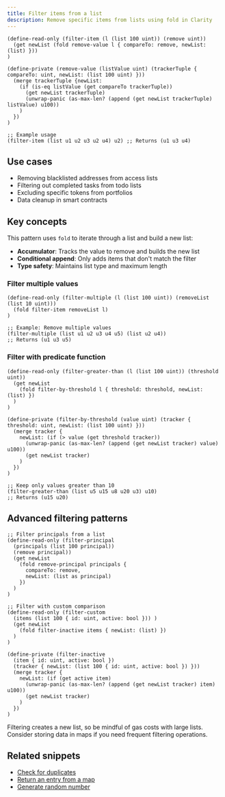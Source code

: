 ```yaml
---
title: Filter items from a list
description: Remove specific items from lists using fold in Clarity
---
```


```clarity
(define-read-only (filter-item (l (list 100 uint)) (remove uint))
  (get newList (fold remove-value l { compareTo: remove, newList: (list) }))
)

(define-private (remove-value (listValue uint) (trackerTuple { compareTo: uint, newList: (list 100 uint) }))
  (merge trackerTuple {newList:
    (if (is-eq listValue (get compareTo trackerTuple))
      (get newList trackerTuple)
      (unwrap-panic (as-max-len? (append (get newList trackerTuple) listValue) u100))
    )
  })
)

;; Example usage
(filter-item (list u1 u2 u3 u2 u4) u2) ;; Returns (u1 u3 u4)
```

## Use cases

- Removing blacklisted addresses from access lists
- Filtering out completed tasks from todo lists
- Excluding specific tokens from portfolios
- Data cleanup in smart contracts

## Key concepts

This pattern uses `fold` to iterate through a list and build a new list:

- **Accumulator**: Tracks the value to remove and builds the new list
- **Conditional append**: Only adds items that don't match the filter
- **Type safety**: Maintains list type and maximum length

### Filter multiple values

```clarity
(define-read-only (filter-multiple (l (list 100 uint)) (removeList (list 10 uint)))
  (fold filter-item removeList l)
)

;; Example: Remove multiple values
(filter-multiple (list u1 u2 u3 u4 u5) (list u2 u4))
;; Returns (u1 u3 u5)
```

### Filter with predicate function

```clarity
(define-read-only (filter-greater-than (l (list 100 uint)) (threshold uint))
  (get newList 
    (fold filter-by-threshold l { threshold: threshold, newList: (list) })
  )
)

(define-private (filter-by-threshold (value uint) (tracker { threshold: uint, newList: (list 100 uint) }))
  (merge tracker {
    newList: (if (> value (get threshold tracker))
      (unwrap-panic (as-max-len? (append (get newList tracker) value) u100))
      (get newList tracker)
    )
  })
)

;; Keep only values greater than 10
(filter-greater-than (list u5 u15 u8 u20 u3) u10)
;; Returns (u15 u20)
```

## Advanced filtering patterns

```clarity
;; Filter principals from a list
(define-read-only (filter-principal 
  (principals (list 100 principal)) 
  (remove principal))
  (get newList 
    (fold remove-principal principals { 
      compareTo: remove, 
      newList: (list as principal) 
    })
  )
)

;; Filter with custom comparison
(define-read-only (filter-custom 
  (items (list 100 { id: uint, active: bool })) )
  (get newList 
    (fold filter-inactive items { newList: (list) })
  )
)

(define-private (filter-inactive 
  (item { id: uint, active: bool }) 
  (tracker { newList: (list 100 { id: uint, active: bool }) }))
  (merge tracker {
    newList: (if (get active item)
      (unwrap-panic (as-max-len? (append (get newList tracker) item) u100))
      (get newList tracker)
    )
  })
)
```



<Callout title="Performance note" type="info">
Filtering creates a new list, so be mindful of gas costs with large lists. Consider storing data in maps if you need frequent filtering operations.
</Callout>

## Related snippets

- [Check for duplicates](/resources/snippets/check-for-duplicates)
- [Return an entry from a map](/resources/snippets/return-an-entry-from-a-map)
- [Generate random number](/resources/snippets/generate-random-number)